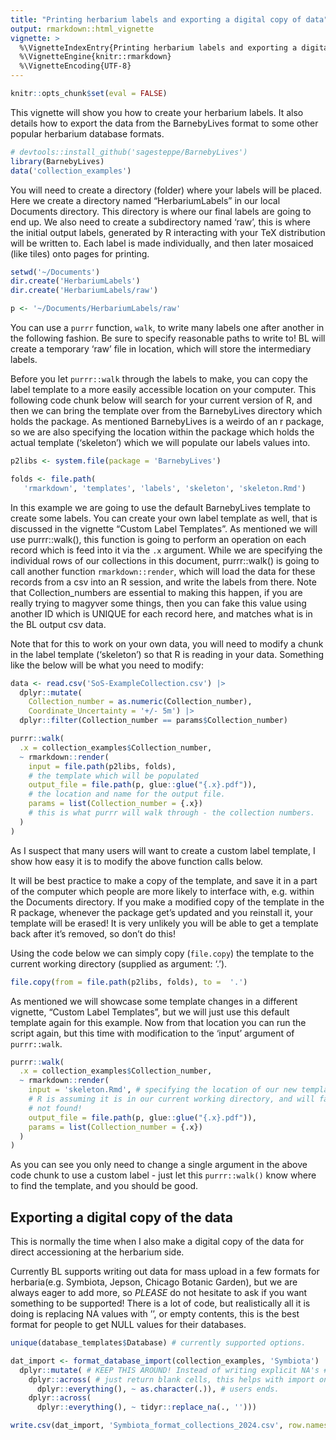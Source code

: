 ```yaml
---
title: "Printing herbarium labels and exporting a digital copy of data"
output: rmarkdown::html_vignette
vignette: >
  %\VignetteIndexEntry{Printing herbarium labels and exporting a digital copy of data}
  %\VignetteEngine{knitr::rmarkdown}
  %\VignetteEncoding{UTF-8}
---
```


```r
knitr::opts_chunk$set(eval = FALSE)
```

This vignette will show you how to create your herbarium labels. 
It also details how to export the data from the BarnebyLives format to some other popular herbarium database formats. 

```r
# devtools::install_github('sagesteppe/BarnebyLives')
library(BarnebyLives)
data('collection_examples')
```

You will need to create a directory (folder) where your labels will be placed. 
Here we create a directory named "HerbariumLabels" in our local Documents directory. 
This directory is where our final labels are going to end up. 
We also need to create a subdirectory named 'raw', this is where the initial output labels, generated by R interacting with your TeX distribution will be written to. 
Each label is made individually, and then later mosaiced (like tiles) onto pages for printing. 

```r
setwd('~/Documents')
dir.create('HerbariumLabels')
dir.create('HerbariumLabels/raw')

p <- '~/Documents/HerbariumLabels/raw'
```

You can use a `purrr` function, `walk`, to write many labels one after another in the following fashion. Be sure to specify reasonable paths to write to!
BL will create a temporary 'raw' file in location, which will store the intermediary labels. 

Before you let `purrr::walk` through the labels to make, you can copy the label template to a more easily accessible location on your computer. 
This following code chunk below will search for your current version of R, and then we can bring the template over from the BarnebyLives directory which holds the package. 
As mentioned BarnebyLives is a weirdo of an r package, so we are also specifying the location within the package which holds the actual template ('skeleton') which we will populate our labels values into. 

```r
p2libs <- system.file(package = 'BarnebyLives')

folds <- file.path(
   'rmarkdown', 'templates', 'labels', 'skeleton', 'skeleton.Rmd')
```

In this example we are going to use the default BarnebyLives template to create some labels. 
You can create your own label template as well, that is discussed in the vignette "Custom Label Templates". 
As mentioned we will use purrr::walk(), this function is going to perform an operation on each record which is feed into it via the `.x` argument. 
While we are specifying the individual rows of our collections in this document, purrr::walk() is going to call another function `rmarkdown::render`, which will load the data for these records from a csv into an R session, and write the labels from there. 
Note that Collection_numbers are essential to making this happen, if you are really trying to magyver some things, then you can fake this value using another ID which is UNIQUE for each record here, and matches what is in the BL output csv data. 

Note that for this to work on your own data, you will need to modify a chunk in the label template ('skeleton') so that R is reading in your data. Something like the below will be what you need to modify:

```r
data <- read.csv('SoS-ExampleCollection.csv') |>
  dplyr::mutate(
    Collection_number = as.numeric(Collection_number), 
    Coordinate_Uncertainty = '+/- 5m') |>
  dplyr::filter(Collection_number == params$Collection_number)
```


```r
purrr::walk(
  .x = collection_examples$Collection_number,
  ~ rmarkdown::render(
    input = file.path(p2libs, folds), 
    # the template which will be populated
    output_file = file.path(p, glue::glue("{.x}.pdf")), 
    # the location and name for the output file. 
    params = list(Collection_number = {.x}) 
    # this is what purrr will walk through - the collection numbers. 
  )
)
```

As I suspect that many users will want to create a custom label template, I show how easy it is to modify the above function calls below.  

It will be best practice to make a copy of the template, and save it in a part of the computer which people are more likely to interface with, e.g. within the Documents directory. 
If you make a modified copy of the template in the R package, whenever the package get's updated and you reinstall it, your template will be erased! 
It is very unlikely you will be able to get a template back after it's removed, so don't do this!

Using the code below we can simply copy (`file.copy`) the template to the current working directory (supplied as argument: '.'). 
```r
file.copy(from = file.path(p2libs, folds), to =  '.')
```

As mentioned we will showcase some template changes in a different vignette, "Custom Label Templates", but we will just use this default template again for this example. 
Now from that location you can run the script again, but this time with modification to the 'input' argument of `purrr::walk`. 

```r
purrr::walk(
  .x = collection_examples$Collection_number,
  ~ rmarkdown::render(
    input = 'skeleton.Rmd', # specifying the location of our new template! 
    # R is assuming it is in our current working directory, and will fail if it is
    # not found!
    output_file = file.path(p, glue::glue("{.x}.pdf")),
    params = list(Collection_number = {.x})
  )
)
```

As you can see you only need to change a single argument in the above code chunk to use a custom label - just let this `purrr::walk()` know where to find the template, and you should be good. 

## Exporting a digital copy of the data

This is normally the time when I also make a digital copy of the data for direct accessioning at the herbarium side. 

Currently BL supports writing out data for mass upload in a few formats for herbaria(e.g. Symbiota, Jepson, Chicago Botanic Garden), but we are always eager to add more, so *PLEASE* do not hesitate to ask if you want something to be supported!
There is a lot of code, but realistically all it is doing is replacing NA values with '', or empty contents, this is the best format for people to get NULL values for their databases. 

```r
unique(database_templates$Database) # currently supported options. 

dat_import <- format_database_import(collection_examples, 'Symbiota') |> 
  dplyr::mutate( # KEEP THIS AROUND! Instead of writing explicit NA's # we
    dplyr::across( # just return blank cells, this helps with import on most
      dplyr::everything(), ~ as.character(.)), # users ends. 
    dplyr::across(
      dplyr::everything(), ~ tidyr::replace_na(., '')))  

write.csv(dat_import, 'Symbiota_format_collections_2024.csv', row.names = F)
```
